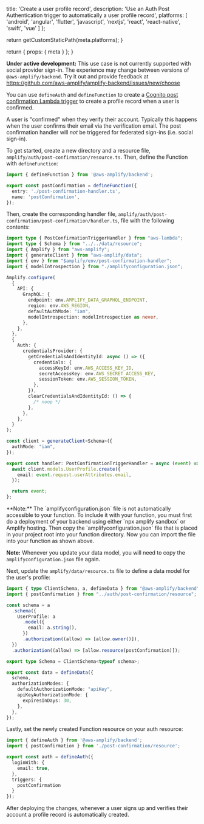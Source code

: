 
  title: 'Create a user profile record',
  description:
    'Use an Auth Post Authentication trigger to automatically a user profile record',
  platforms: [
    'android',
    'angular',
    'flutter',
    'javascript',
    'nextjs',
    'react',
    'react-native',
    'swift',
    'vue'
  ]
};

  return getCustomStaticPath(meta.platforms);
}

  return {
    props: {
      meta
    }
  };
}

<Callout warning>

**Under active development:** This use case is not currently supported with social provider sign-in. The experience may change between versions of `@aws-amplify/backend`. Try it out and provide feedback at https://github.com/aws-amplify/amplify-backend/issues/new/choose

</Callout>

You can use `defineAuth` and `defineFunction` to create a [Cognito post confirmation Lambda trigger](https://docs.aws.amazon.com/cognito/latest/developerguide/user-pool-lambda-post-confirmation.html) to create a profile record when a user is confirmed.

<Callout info>

A user is "confirmed" when they verify their account. Typically this happens when the user confirms their email via the verification email. The post confirmation handler will _not_ be triggered for federated sign-ins (i.e. social sign-in).

</Callout>

To get started, create a new directory and a resource file, `amplify/auth/post-confirmation/resource.ts`. Then, define the Function with `defineFunction`:

```ts title="amplify/auth/post-confirmation/resource.ts"
import { defineFunction } from '@aws-amplify/backend';

export const postConfirmation = defineFunction({
  entry: './post-confirmation-handler.ts',
  name: 'postConfirmation',
});
```

Then, create the corresponding handler file, `amplify/auth/post-confirmation/post-confirmation/handler.ts`, file with the following contents:

```ts title="amplify/auth/post-confirmation/handler.ts"
import type { PostConfirmationTriggerHandler } from "aws-lambda";
import type { Schema } from "../../data/resource";
import { Amplify } from "aws-amplify";
import { generateClient } from "aws-amplify/data";
import { env } from "$amplify/env/post-confirmation-handler";
import { modelIntrospection } from "./amplifyconfiguration.json";

Amplify.configure(
  {
    API: {
      GraphQL: {
        endpoint: env.AMPLIFY_DATA_GRAPHQL_ENDPOINT, 
        region: env.AWS_REGION,
        defaultAuthMode: "iam",
        modelIntrospection: modelIntrospection as never,
      },
    },
  },
  {
    Auth: {
      credentialsProvider: {
        getCredentialsAndIdentityId: async () => ({
          credentials: {
            accessKeyId: env.AWS_ACCESS_KEY_ID,
            secretAccessKey: env.AWS_SECRET_ACCESS_KEY,
            sessionToken: env.AWS_SESSION_TOKEN,
          },
        }),
        clearCredentialsAndIdentityId: () => {
          /* noop */
        },
      },
    },
  }
);

const client = generateClient<Schema>({
  authMode: "iam",
});

export const handler: PostConfirmationTriggerHandler = async (event) => {
  await client.models.UserProfile.create({
    email: event.request.userAttributes.email,
  });

  return event;
};


```
<Callout warning>
**Note:** The `amplifyconfiguration.json` file is not automatically accessible to your function. To include it with your function, you must first do a deployment of your backend using either `npx amplify sandbox` or Amplify hosting. Then copy the `amplifyconfiguration.json` file that is placed in your project root into your function directory. Now you can import the file into your function as shown above.

**Note:** Whenever you update your data model, you will need to copy the `amplifyconfiguration.json` file again.

</Callout>

Next, update the `amplify/data/resource.ts` file to define a data model for the user's profile:

```ts title="amplify/data/resource.ts"
import { type ClientSchema, a, defineData } from "@aws-amplify/backend";
import { postConfirmation } from "../auth/post-confirmation/resource";

const schema = a
  .schema({
    UserProfile: a
      .model({
        email: a.string(),
      })
      .authorization((allow) => [allow.owner()]),
  })
  .authorization((allow) => [allow.resource(postConfirmation)]);

export type Schema = ClientSchema<typeof schema>;

export const data = defineData({
  schema,
  authorizationModes: {
    defaultAuthorizationMode: "apiKey",
    apiKeyAuthorizationMode: {
      expiresInDays: 30,
    },
  },
});

```
Lastly, set the newly created Function resource on your auth resource:

```ts title="amplify/auth/resource.ts"
import { defineAuth } from '@aws-amplify/backend';
import { postConfirmation } from './post-confirmation/resource';

export const auth = defineAuth({
  loginWith: {
    email: true,
  },
  triggers: {
    postConfirmation
  }
});
```

After deploying the changes, whenever a user signs up and verifies their account a profile record is automatically created.
